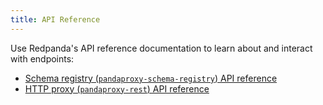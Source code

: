 ```yaml
---
title: API Reference
---
```


<head>
    <meta name="title" content="API References | Redpanda Docs"/>
    <meta name="description" content="API References for Redpanda (schema registry)."/>
</head>

Use Redpanda's API reference documentation to learn about and interact with endpoints:

- [Schema registry (`pandaproxy-schema-registry`) API reference](/docs/api/pandaproxy-schema-registry)
- [HTTP proxy (`pandaproxy-rest`) API reference](/docs/api/pandaproxy-rest)
